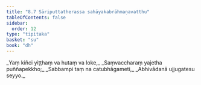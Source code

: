 ```yaml
---
title: "8.7 Sāriputtatherassa sahāyakabrāhmaṇavatthu"
tableOfContents: false
sidebar:
  order: 12
type: "tipitaka"
basket: "su"
book: "dh"
---
```



<DynamicBreadcrumb />

<Division number="108" book="dh">

<Paragraph number="116" type="verses" book="dh">
_Yaṃ kiñci yiṭṭhaṃ va hutaṃ va loke,_  
_Saṃvaccharaṃ yajetha puññapekkho;_  
_Sabbampi taṃ na catubhāgameti,_  
_Abhivādanā ujjugatesu seyyo._
</Paragraph>
</Division>